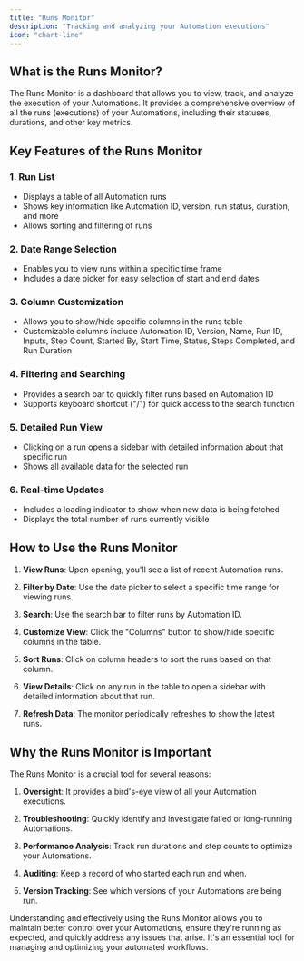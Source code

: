 ```yaml
---
title: "Runs Monitor"
description: "Tracking and analyzing your Automation executions"
icon: "chart-line"
---
```


## What is the Runs Monitor?

The Runs Monitor is a dashboard that allows you to view, track, and analyze the execution of your Automations. It provides a comprehensive overview of all the runs (executions) of your Automations, including their statuses, durations, and other key metrics.

## Key Features of the Runs Monitor

### 1. Run List
- Displays a table of all Automation runs
- Shows key information like Automation ID, version, run status, duration, and more
- Allows sorting and filtering of runs

### 2. Date Range Selection
- Enables you to view runs within a specific time frame
- Includes a date picker for easy selection of start and end dates

### 3. Column Customization
- Allows you to show/hide specific columns in the runs table
- Customizable columns include Automation ID, Version, Name, Run ID, Inputs, Step Count, Started By, Start Time, Status, Steps Completed, and Run Duration

### 4. Filtering and Searching
- Provides a search bar to quickly filter runs based on Automation ID
- Supports keyboard shortcut ("/") for quick access to the search function

### 5. Detailed Run View
- Clicking on a run opens a sidebar with detailed information about that specific run
- Shows all available data for the selected run

### 6. Real-time Updates
- Includes a loading indicator to show when new data is being fetched
- Displays the total number of runs currently visible

## How to Use the Runs Monitor

1. **View Runs**: Upon opening, you'll see a list of recent Automation runs.

2. **Filter by Date**: Use the date picker to select a specific time range for viewing runs.

3. **Search**: Use the search bar to filter runs by Automation ID.

4. **Customize View**: Click the "Columns" button to show/hide specific columns in the table.

5. **Sort Runs**: Click on column headers to sort the runs based on that column.

6. **View Details**: Click on any run in the table to open a sidebar with detailed information about that run.

7. **Refresh Data**: The monitor periodically refreshes to show the latest runs.

## Why the Runs Monitor is Important

The Runs Monitor is a crucial tool for several reasons:

1. **Oversight**: It provides a bird's-eye view of all your Automation executions.

2. **Troubleshooting**: Quickly identify and investigate failed or long-running Automations.

3. **Performance Analysis**: Track run durations and step counts to optimize your Automations.

4. **Auditing**: Keep a record of who started each run and when.

5. **Version Tracking**: See which versions of your Automations are being run.

Understanding and effectively using the Runs Monitor allows you to maintain better control over your Automations, ensure they're running as expected, and quickly address any issues that arise. It's an essential tool for managing and optimizing your automated workflows.